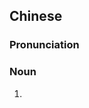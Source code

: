 {{also|羊肉串儿}}
==Chinese==
{{zh-forms|s=羊肉串儿|type=31}}

===Pronunciation===
{{zh-pron
|m=yángròuchuànr
|cat=n
}}

===Noun===
{{zh-noun}}

# {{zh-erhua form of}}